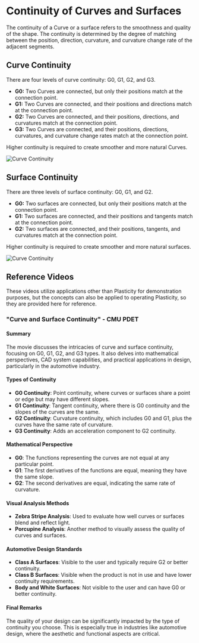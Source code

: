 # Continuity of Curves and Surfaces


The continuity of a  Curve or a surface refers to the smoothness and quality of the shape. The continuity is determined by the degree of matching between the position, direction, curvature, and curvature change rate of the adjacent segments.

## Curve Continuity
There are four levels of curve continuity: G0, G1, G2, and G3.
- **G0:** Two Curves are connected, but only their positions match at the connection point.
- **G1:** Two Curves are connected, and their positions and directions match at the connection point.
- **G2:** Two Curves are connected, and their positions, directions, and curvatures match at the connection point.
- **G3:** Two Curves are connected, and their positions, directions, curvatures, and curvature change rates match at the connection point.

Higher continuity is required to create smoother and more natural Curves.

![Curve Continuity](/img/curve-continuity.png)

## Surface Continuity
There are three levels of surface continuity: G0, G1, and G2.
- **G0:** Two surfaces are connected, but only their positions match at the connection point. 
- **G1:** Two surfaces are connected, and their positions and tangents match at the connection point. 
- **G2:** Two surfaces are connected, and their positions, tangents, and curvatures match at the connection point. 

Higher continuity is required to create smoother and more natural surfaces.

![Curve Continuity](/img/surface-continuity.png)


## Reference Videos

These videos utilize applications other than Plasticity for demonstration purposes, but the concepts can also be applied to operating Plasticity, so they are provided here for reference.

### "Curve and Surface Continuity" - CMU PDET

<YouTube videoId="Cks7nA296v8" />

#### Summary
The movie discusses the intricacies of curve and surface continuity, focusing on G0, G1, G2, and G3 types. It also delves into mathematical perspectives, CAD system capabilities, and practical applications in design, particularly in the automotive industry.

#### Types of Continuity
- **G0 Continuity**: Point continuity, where curves or surfaces share a point or edge but may have different slopes.
- **G1 Continuity**: Tangent continuity, where there is G0 continuity and the slopes of the curves are the same.
- **G2 Continuity**: Curvature continuity, which includes G0 and G1, plus the curves have the same rate of curvature.
- **G3 Continuity**: Adds an acceleration component to G2 continuity.

#### Mathematical Perspective
- **G0**: The functions representing the curves are not equal at any particular point.
- **G1**: The first derivatives of the functions are equal, meaning they have the same slope.
- **G2**: The second derivatives are equal, indicating the same rate of curvature.

#### Visual Analysis Methods
- **Zebra Stripe Analysis**: Used to evaluate how well curves or surfaces blend and reflect light.
- **Porcupine Analysis**: Another method to visually assess the quality of curves and surfaces.

#### Automotive Design Standards
- **Class A Surfaces**: Visible to the user and typically require G2 or better continuity.
- **Class B Surfaces**: Visible when the product is not in use and have lower continuity requirements.
- **Body and White Surfaces**: Not visible to the user and can have G0 or better continuity.

#### Final Remarks
The quality of your design can be significantly impacted by the type of continuity you choose. This is especially true in industries like automotive design, where the aesthetic and functional aspects are critical.









